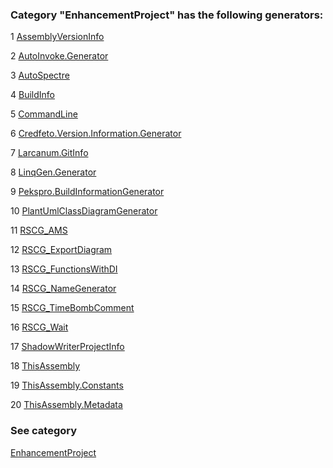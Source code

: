 ### Category "EnhancementProject" has the following generators:

   1 [AssemblyVersionInfo](/docs/AssemblyVersionInfo)

   2 [AutoInvoke.Generator](/docs/AutoInvoke.Generator)

   3 [AutoSpectre](/docs/AutoSpectre)

   4 [BuildInfo](/docs/BuildInfo)

   5 [CommandLine](/docs/CommandLine)

   6 [Credfeto.Version.Information.Generator](/docs/Credfeto.Version.Information.Generator)

   7 [Larcanum.GitInfo](/docs/Larcanum.GitInfo)

   8 [LinqGen.Generator](/docs/LinqGen.Generator)

   9 [Pekspro.BuildInformationGenerator](/docs/Pekspro.BuildInformationGenerator)

   10 [PlantUmlClassDiagramGenerator](/docs/PlantUmlClassDiagramGenerator)

   11 [RSCG_AMS](/docs/RSCG_AMS)

   12 [RSCG_ExportDiagram](/docs/RSCG_ExportDiagram)

   13 [RSCG_FunctionsWithDI](/docs/RSCG_FunctionsWithDI)

   14 [RSCG_NameGenerator](/docs/RSCG_NameGenerator)

   15 [RSCG_TimeBombComment](/docs/RSCG_TimeBombComment)

   16 [RSCG_Wait](/docs/RSCG_Wait)

   17 [ShadowWriterProjectInfo](/docs/ShadowWriterProjectInfo)

   18 [ThisAssembly](/docs/ThisAssembly)

   19 [ThisAssembly.Constants](/docs/ThisAssembly.Constants)

   20 [ThisAssembly.Metadata](/docs/ThisAssembly.Metadata)

### See category

[EnhancementProject](/docs/Categories/EnhancementProject)
